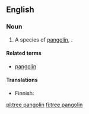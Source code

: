 ==English==
{{rfi|en}}
{{wikipedia|pangolin}}

===Noun===
{{en-noun|head=[[tree]] [[pangolin]]}}

# A species of [[pangolin]], {{taxlink|Manis tricuspis|species}}.

====Related terms====
* [[pangolin]]

====Translations====
{{trans-top|species of pangolin}}
* Finnish: {{t|fi|kierteishäntämuurahaiskäpy}}
{{trans-mid}}
{{trans-bottom}}

[[pl:tree pangolin]]
[[fi:tree pangolin]]